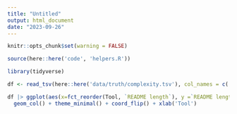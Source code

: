 ```yaml
---
title: "Untitled"
output: html_document
date: "2023-09-26"
---
```


```r
knitr::opts_chunk$set(warning = FALSE)

source(here::here('code', 'helpers.R'))

library(tidyverse)
```

```r
df <- read_tsv(here::here('data/truth/complexity.tsv'), col_names = c('README length', 'Tool'))
```

```r
df |> ggplot(aes(x=fct_reorder(Tool, `README length`), y =`README length`, fill=`README length`)) + 
  geom_col() + theme_minimal() + coord_flip() + xlab('Tool')
```

